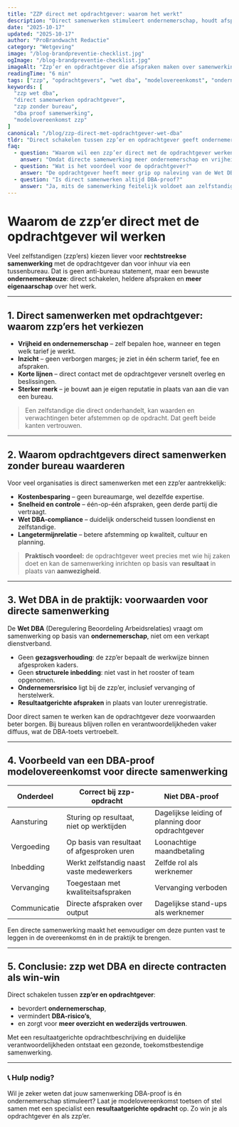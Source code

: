 ```yaml
---
title: "ZZP direct met opdrachtgever: waarom het werkt"
description: "Direct samenwerken stimuleert ondernemerschap, houdt afspraken inzichtelijk en helpt beide partijen voldoen aan de Wet DBA."
date: "2025-10-17"
updated: "2025-10-17"
author: "ProBrandwacht Redactie"
category: "Wetgeving"
image: "/blog-brandpreventie-checklist.jpg"
ogImage: "/blog-brandpreventie-checklist.jpg"
imageAlt: "Zzp’er en opdrachtgever die afspraken maken over samenwerking"
readingTime: "6 min"
tags: ["zzp", "opdrachtgevers", "wet dba", "modelovereenkomst", "ondernemerschap"]
keywords: [
  "zzp wet dba",
  "direct samenwerken opdrachtgever",
  "zzp zonder bureau",
  "dba proof samenwerking",
  "modelovereenkomst zzp"
]
canonical: "/blog/zzp-direct-met-opdrachtgever-wet-dba"
tldr: "Direct schakelen tussen zzp’er en opdrachtgever geeft ondernemerschap én een gedeeld kostenoverzicht; bureaumarges verdwijnen en DBA-afspraken blijven controleerbaar."
faq:
  - question: "Waarom wil een zzp’er direct met de opdrachtgever werken?"
    answer: "Omdat directe samenwerking meer ondernemerschap en vrijheid biedt. Er is geen marge-afroming en de communicatie is korter en duidelijker."
  - question: "Wat is het voordeel voor de opdrachtgever?"
    answer: "De opdrachtgever heeft meer grip op naleving van de Wet DBA, lagere kosten en snellere communicatie zonder tussenbureau."
  - question: "Is direct samenwerken altijd DBA-proof?"
    answer: "Ja, mits de samenwerking feitelijk voldoet aan zelfstandigheid: geen gezagsverhouding, vrijheid van uitvoering en duidelijke resultaatgerichte afspraken."
---
```


# Waarom de zzp’er direct met de opdrachtgever wil werken

Veel zelfstandigen (zzp’ers) kiezen liever voor **rechtstreekse samenwerking** met de opdrachtgever dan voor inhuur via een tussenbureau. Dat is geen anti-bureau statement, maar een bewuste **ondernemerskeuze**: direct schakelen, heldere afspraken en **meer eigenaarschap** over het werk.

---

## 1. Direct samenwerken met opdrachtgever: waarom zzp’ers het verkiezen

- **Vrijheid en ondernemerschap** – zelf bepalen hoe, wanneer en tegen welk tarief je werkt.
- **Inzicht** – geen verborgen marges; je ziet in één scherm tarief, fee en afspraken.
- **Korte lijnen** – direct contact met de opdrachtgever versnelt overleg en beslissingen.
- **Sterker merk** – je bouwt aan je eigen reputatie in plaats van aan die van een bureau.

> Een zelfstandige die direct onderhandelt, kan waarden en verwachtingen beter afstemmen op de opdracht. Dat geeft beide kanten vertrouwen.

---

## 2. Waarom opdrachtgevers direct samenwerken zonder bureau waarderen

Voor veel organisaties is direct samenwerken met een zzp’er aantrekkelijk:

- **Kostenbesparing** – geen bureaumarge, wel dezelfde expertise.
- **Snelheid en controle** – één-op-één afspraken, geen derde partij die vertraagt.
- **Wet DBA-compliance** – duidelijk onderscheid tussen loondienst en zelfstandige.
- **Langetermijnrelatie** – betere afstemming op kwaliteit, cultuur en planning.

> **Praktisch voordeel:** de opdrachtgever weet precies met wie hij zaken doet en kan de samenwerking inrichten op basis van **resultaat** in plaats van **aanwezigheid**.

---

## 3. Wet DBA in de praktijk: voorwaarden voor directe samenwerking

De **Wet DBA** (Deregulering Beoordeling Arbeidsrelaties) vraagt om samenwerking op basis van **ondernemerschap**, niet om een verkapt dienstverband.

- Geen **gezagsverhouding**: de zzp’er bepaalt de werkwijze binnen afgesproken kaders.
- Geen **structurele inbedding**: niet vast in het rooster of team opgenomen.
- **Ondernemersrisico** ligt bij de zzp’er, inclusief vervanging of herstelwerk.
- **Resultaatgerichte afspraken** in plaats van louter urenregistratie.

Door direct samen te werken kan de opdrachtgever deze voorwaarden beter borgen. Bij bureaus blijven rollen en verantwoordelijkheden vaker diffuus, wat de DBA-toets vertroebelt.

---

## 4. Voorbeeld van een DBA-proof modelovereenkomst voor directe samenwerking

| Onderdeel | Correct bij zzp-opdracht | Niet DBA-proof |
| --- | --- | --- |
| Aansturing | Sturing op resultaat, niet op werktijden | Dagelijkse leiding of planning door opdrachtgever |
| Vergoeding | Op basis van resultaat of afgesproken uren | Loonachtige maandbetaling |
| Inbedding | Werkt zelfstandig naast vaste medewerkers | Zelfde rol als werknemer |
| Vervanging | Toegestaan met kwaliteitsafspraken | Vervanging verboden |
| Communicatie | Directe afspraken over output | Dagelijkse stand-ups als werknemer |

Een directe samenwerking maakt het eenvoudiger om deze punten vast te leggen in de overeenkomst én in de praktijk te brengen.

---

## 5. Conclusie: zzp wet DBA en directe contracten als win-win

Direct schakelen tussen **zzp’er en opdrachtgever**:

- bevordert **ondernemerschap**,
- vermindert **DBA-risico’s**,
- en zorgt voor **meer overzicht en wederzijds vertrouwen**.

Met een resultaatgerichte opdrachtbeschrijving en duidelijke verantwoordelijkheden ontstaat een gezonde, toekomstbestendige samenwerking.

---

### 📞 Hulp nodig?

Wil je zeker weten dat jouw samenwerking DBA-proof is én ondernemerschap stimuleert? Laat je modelovereenkomst toetsen of stel samen met een specialist een **resultaatgerichte opdracht** op. Zo win je als opdrachtgever én als zzp’er.
